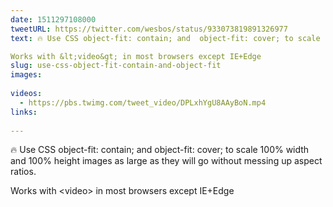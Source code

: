 ```yaml
---
date: 1511297108000
tweetURL: https://twitter.com/wesbos/status/933073819891326977
text: 🔥 Use CSS object-fit: contain; and  object-fit: cover; to scale 100% width and 100% height images as large as they will go without messing up aspect ratios. 

Works with &lt;video&gt; in most browsers except IE+Edge 
slug: use-css-object-fit-contain-and-object-fit
images:
  
videos:
  - https://pbs.twimg.com/tweet_video/DPLxhYgU8AAyBoN.mp4
links:
  
---
```

🔥 Use CSS object-fit: contain; and  object-fit: cover; to scale 100% width and 100% height images as large as they will go without messing up aspect ratios. 

Works with &lt;video&gt; in most browsers except IE+Edge
